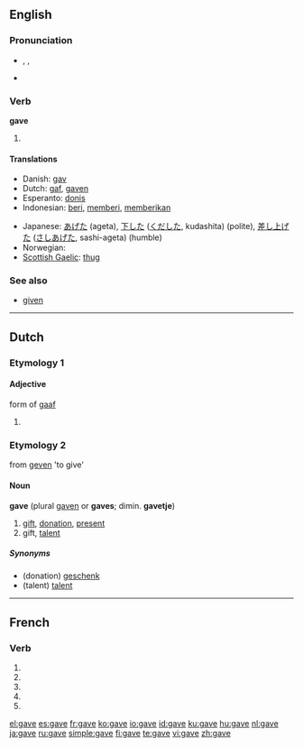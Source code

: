 {{wikipedia|dab=gave}}
{{also|gavé}}
==English==

{{rank|done|days|something|213|gave|asked|soon|almost}}

===Pronunciation===
* {{enPR|gāv}}, {{IPA|/ɡeɪv/}}, {{SAMPA|/geIv/}}
* {{audio|en-us-gave.ogg|Audio (US)}}
*: {{rhymes|eɪv}}

===Verb===
'''gave'''

# {{simple past of|give}}

====Translations====
{{trans-top|simple past of give}}
* Danish: [[gav]]
* Dutch: [[gaf]], [[gaven]]
* Esperanto: [[donis]]
* Indonesian: [[beri]], [[beri|memberi]], [[beri|memberikan]]
{{trans-mid}}
* Japanese: [[あげた]] (ageta), [[下した]] ([[くだした]], kudashita) (polite), [[差し上げた]] ([[さしあげた]], sashi-ageta) (humble)
* Norwegian: {{t|no|ga}}
* [[Scottish Gaelic]]: [[thug#Scottish Gaelic|thug]]
{{trans-bottom}}

===See also===
* [[given]]

----

==Dutch==

===Etymology 1===

====Adjective====
form of [[gaaf]]
{{infl|nl|adjective}}

# {{defn|Dutch}}

===Etymology 2===
from [[geven]] 'to give'

====Noun====
'''gave''' (plural [[gaven]] or '''gaves'''; dimin. '''gavetje''')

# [[gift]], [[donation]], [[present]]
# gift, [[talent]]

=====Synonyms=====
* (donation) [[geschenk]] {{n}}
* (talent) [[talent]] {{n}}

----

==French==

===Verb===
{{fr-verb-form}}

# {{form of|[[first-person|First-person]] [[singular]] [[present indicative]]|gaver|lang=French}}
# {{form of|[[third-person|Third-person]] [[singular]] [[present indicative]]| gaver|lang=French}}
# {{form of|First-person singular [[present subjunctive]]|gaver|lang=French}}
# {{form of|[[third-person|Third-person]] singular [[present subjunctive]]| gaver|lang=French}}
# {{form of|Second-person singular [[imperative]]|gaver |lang=French}}

[[el:gave]]
[[es:gave]]
[[fr:gave]]
[[ko:gave]]
[[io:gave]]
[[id:gave]]
[[ku:gave]]
[[hu:gave]]
[[nl:gave]]
[[ja:gave]]
[[ru:gave]]
[[simple:gave]]
[[fi:gave]]
[[te:gave]]
[[vi:gave]]
[[zh:gave]]